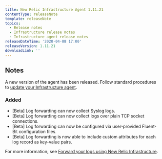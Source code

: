 ```yaml
---
title: New Relic Infrastructure Agent 1.11.21
contentType: releaseNote
template: releaseNote
topics:
  - Release notes
  - Infrastructure release notes
  - Infrastructure agent release notes
releaseDateTime: '2020-04-08 17:00'
releaseVersion: 1.11.21
downloadLink: ''
---
```


## Notes

A new version of the agent has been released. Follow standard procedures to [update your Infrastructure agent](/docs/infrastructure/new-relic-infrastructure/installation/update-infrastructure-agent).

### Added

* \[Beta] Log forwarding can now collect Syslog logs.
* \[Beta] Log forwarding can now collect logs over plain TCP socket connections.
* \[Beta] Log forwarding can now be configured via user-provided Fluent-Bit configuration files.
* \[Beta] Log forwarding is now able to include custom attributes for each log record as key-value pairs.

For more information, see [Forward your logs using New Relic Infrastructure](https://docs.newrelic.com/docs/logs/enable-new-relic-logs/1-enable-logs/forward-your-logs-using-new-relic-infrastructure).
